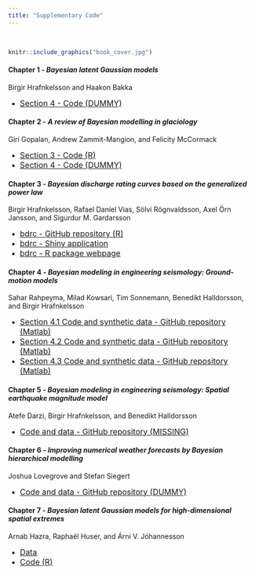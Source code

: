 ```yaml
---
title: "Supplementary Code"
---
```

<br>
```r
knitr::include_graphics("book_cover.jpg")
```
<!-- Here we provide links to the various github repositories where the code corresponding to each chapter can be found. -->

#### **Chapter 1** - *Bayesian latent Gaussian models*

Birgir Hrafnkelsson and Haakon Bakka

- [<font size="3">Section 4 - Code (DUMMY)</font> ](https://sites.google.com/view/rates-antarctica/home)
 
#### **Chapter 2** - *A review of Bayesian modelling in glaciology*

Giri Gopalan, Andrew Zammit-Mangion, and Felicity McCormack

- [<font size="3">Section 3 - Code (R)</font> ](https://sites.google.com/view/rates-antarctica/home)
- [<font size="3">Section 4 - Code (DUMMY)</font> ](https://sites.google.com/view/rates-antarctica/home)

#### **Chapter 3** - *Bayesian discharge rating curves based on the generalized power law*

Birgir Hrafnkelsson, Rafael Daníel Vias, Sölvi Rögnvaldsson, Axel Örn Jansson, and Sigurdur M. Gardarsson

- [<font size="3">bdrc - GitHub repository (R)</font> ](https://github.com/sor16/bdrc)
- [<font size="3">bdrc - Shiny application</font> ](https://bdrc.shinyapps.io/bdrc)
- [<font size="3">bdrc - R package webpage</font> ](https://sor16.github.io/bdrc)

#### **Chapter 4** - *Bayesian modeling in engineering seismology: Ground-motion models*

Sahar Rahpeyma, Milad Kowsari, Tim Sonnemann, Benedikt Halldorsson, and Birgir Hrafnkelsson

- [<font size="3">Section 4.1 Code and synthetic data - GitHub repository (Matlab)</font> ](https://github.com/hjordislb/BHM2020)
- [<font size="3">Section 4.2 Code and synthetic data - GitHub repository (Matlab)</font> ](https://github.com/tsonne/bayes-empirical-gmm)
- [<font size="3">Section 4.3 Code and synthetic data - GitHub repository (Matlab)</font> ](https://github.com/tsonne/gmm-ranking-dic)

#### **Chapter 5** - *Bayesian modeling in engineering seismology: Spatial earthquake magnitude model*

Atefe Darzi, Birgir Hrafnkelsson, and Benedikt Halldorsson

- [<font size="3">Code and data - GitHub repository (MISSING)</font> ](https://github.com/hjordislb/BHM2020)

#### **Chapter 6** - *Improving numerical weather forecasts by Bayesian hierarchical modelling*

Joshua Lovegrove and Stefan Siegert

- [<font size="3">Code and data - GitHub repository (DUMMY)</font> ](https://github.com/hjordislb/BHM2020)

#### **Chapter 7** - *Bayesian latent Gaussian models for high-dimensional spatial extremes*

Arnab Hazra, Raphaël Huser, and Árni V. Jóhannesson

- [<font size="3"> Data </font> ](https://gpm.nasa.gov/data-access/downloads/trmm)
- [<font size="3"> Code (R) </font> ](https://github.com/arnabstatswithR/max_and_smooth)


